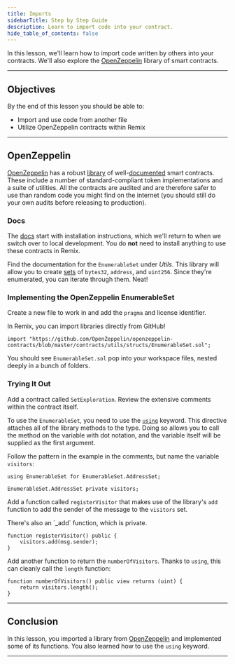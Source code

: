 ```yaml
---
title: Imports
sidebarTitle: Step by Step Guide
description: Learn to import code into your contract.
hide_table_of_contents: false
---
```


In this lesson, we'll learn how to import code written by others into your contracts. We'll also explore the [OpenZeppelin] library of smart contracts.

---

## Objectives

By the end of this lesson you should be able to:

- Import and use code from another file
- Utilize OpenZeppelin contracts within Remix

---

## OpenZeppelin

[OpenZeppelin] has a robust [library] of well-[documented] smart contracts. These include a number of standard-compliant token implementations and a suite of utilities. All the contracts are audited and are therefore safer to use than random code you might find on the internet (you should still do your own audits before releasing to production).

### Docs

The [docs] start with installation instructions, which we'll return to when we switch over to local development. You do **not** need to install anything to use these contracts in Remix.

Find the documentation for the `EnumerableSet` under _Utils_. This library will allow you to create [sets] of `bytes32`, `address`, and `uint256`. Since they're enumerated, you can iterate through them. Neat!

### Implementing the OpenZeppelin EnumerableSet

Create a new file to work in and add the `pragma` and license identifier.

In Remix, you can import libraries directly from GitHub!

```solidity
import "https://github.com/OpenZeppelin/openzeppelin-contracts/blob/master/contracts/utils/structs/EnumerableSet.sol";
```

You should see `EnumerableSet.sol` pop into your workspace files, nested deeply in a bunch of folders.

### Trying It Out

Add a contract called `SetExploration`. Review the extensive comments within the contract itself.

To use the `EnumerableSet`, you need to use the [`using`] keyword. This directive attaches all of the library methods to the type. Doing so allows you to call the method on the variable with dot notation, and the variable itself will be supplied as the first argument.

Follow the pattern in the example in the comments, but name the variable `visitors`:

```
using EnumerableSet for EnumerableSet.AddressSet;

EnumerableSet.AddressSet private visitors;
```

Add a function called `registerVisitor` that makes use of the library's `add` function to add the sender of the message to the `visitors` set.

<Tip>
There's also an `_add` function, which is private.
</Tip>


<Accordion title="Reveal code">

```solidity
function registerVisitor() public {
    visitors.add(msg.sender);
}
```

</Accordion>

Add another function to return the `numberOfVisitors`. Thanks to `using`, this can cleanly call the `length` function:

<Accordion title="Reveal code">

```solidity
function numberOfVisitors() public view returns (uint) {
    return visitors.length();
}
```
</Accordion>

---

## Conclusion

In this lesson, you imported a library from [OpenZeppelin] and implemented some of its functions. You also learned how to use the `using` keyword.

---

[OpenZeppelin]: https://www.openzeppelin.com/
[library]: https://github.com/OpenZeppelin/openzeppelin-contracts
[documented]: https://docs.openzeppelin.com/contracts/4.x/
[docs]: https://docs.openzeppelin.com/contracts/4.x/
[sets]: https://en.wikipedia.org/wiki/Set_(abstract_data_type)
[`using`]: https://docs.soliditylang.org/en/v0.8.17/contracts.html#using-for
